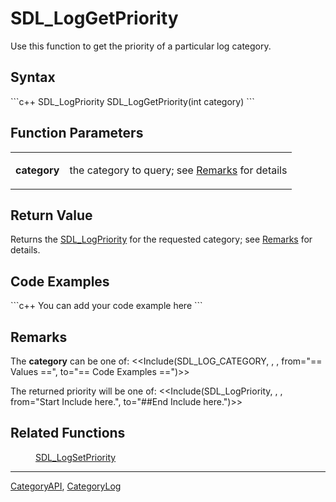 <!-- pragma section-numbers off -->
<!-- pragma camelcase off -->

= SDL_LogGetPriority =
Use this function to get the priority of a particular log category.


== Syntax ==
```c++
SDL_LogPriority SDL_LogGetPriority(int category)
```

== Function Parameters ==
{|
|'''category'''
|the category to query; see [[#category|Remarks]] for details
|}

== Return Value ==
Returns the [[SDL_LogPriority]] for the requested category; see [[#priority|Remarks]] for details.

== Code Examples ==
```c++
You can add your code example here
```

== Remarks ==
<span id="category"></span>
The '''category''' can be one of:
<<Include(SDL_LOG_CATEGORY, , , from="== Values ==", to="== Code Examples ==")>>

<span id="priority"></span>
The returned priority will be one of:
<<Include(SDL_LogPriority, , , from="Start Include here.", to="##End Include here.")>>

== Related Functions ==
:[[SDL_LogSetPriority]]

----
[[CategoryAPI]], [[CategoryLog]]
